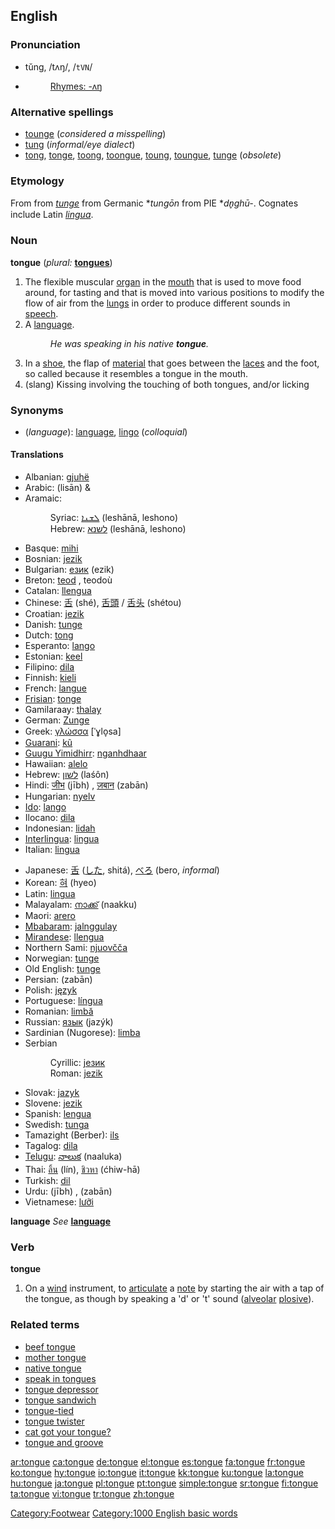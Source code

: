 ==English==

===Pronunciation===
*tŭng, /tʌŋ/, /<tt>tVN</tt>/
*{{audio|en-us-tongue.ogg|Audio (US)}}
*:[[Rhymes:English:-ʌŋ|Rhymes: -ʌŋ]]

===Alternative spellings===
*[[tounge]] (''considered a misspelling'')
*[[tung]] (''informal/eye dialect'')
*[[tong]], [[tonge]], [[toong]], [[toongue]], [[toung]], [[toungue]], [[tunge]] (''obsolete'')

===Etymology===
From {{ME.}} from {{OE.}} ''[[tunge]]'' from Germanic *''tungōn'' from PIE *''dn̥ghū-''. Cognates include Latin ''[[lingua]]''.

===Noun===
'''tongue''' (''plural:'' '''[[tongues]]''')
{{wikipedia}}

# The flexible muscular [[organ]] in the [[mouth]] that is used to move food around, for tasting and that is moved into various positions to modify the flow of air from the [[lung]]s in order to produce different sounds in [[speech]].
# A [[language]].
#:''He was speaking in his native '''tongue'''.''
# In a [[shoe]], the flap of [[material]] that goes between the [[laces]] and the foot, so called because it resembles a tongue in the mouth.
# (slang) Kissing involving the touching of both tongues, and/or licking

===Synonyms===
*(''language''): [[language]], [[lingo]] (''colloquial'')

{{rfc-level|Translations at L4+ not in L3 POS section}}

====Translations====
{{trans-top|organ}}
*Albanian: [[gjuhë]] {{f}}
*Arabic: {{ARchar|[[لسان]]}} (lisān) {{m}} & {{f}}
*Aramaic:
*:Syriac: [[ܠܫܢܐ]] (leshānā, leshono) {{m}}
*:Hebrew: [[לשנא]] (leshānā, leshono) {{m}}
*Basque: [[mihi]]
*Bosnian: [[jezik]] {{m}}
*Bulgarian: [[език]] (ezik) {{m}}
*Breton: [[teod]] {{m}}, teodoù {{p}}
*Catalan: [[llengua]] {{f}}
*Chinese: [[舌]] (shé), [[舌頭]] / [[舌头]] (shétou)
*Croatian: [[jezik]] {{m}}
*Danish: [[tunge]] {{c}}
*Dutch: [[tong]] {{f}}
*Esperanto: [[lango]]
*Estonian: [[keel]]
*Filipino: [[dila]]
*Finnish: [[kieli]]
*French: [[langue#French|langue]] {{f}}
*[[Frisian]]: [[tonge]]
*Gamilaraay: [[thalay]]
*German: [[Zunge]] {{f}}
*Greek: [[γλώσσα]] [ˈɣlo̞sa] {{f}}
*[[Guarani]]: [[kũ]]
*[[Guugu Yimidhirr]]: [[nganhdhaar]]
*Hawaiian: [[alelo]]
*Hebrew: [[לשון]] (laśôn) {{f}}
*Hindi: [[जीभ]] (jībh) {{f}}, [[ज़बान]] (zabān) {{f}}
*Hungarian: [[nyelv]]
*[[Ido]]: [[lango]]
*Ilocano: [[dila]]
*Indonesian: [[lidah]]
*[[Interlingua]]: [[lingua#Interlingua|lingua]]
*Italian: [[lingua#Italian|lingua]] {{f}}
{{trans-mid}}
*Japanese: [[舌]] ([[した]], shitá), [[べろ]] (bero, ''informal'')
*Korean: [[혀]] (hyeo)
*Latin: [[lingua]] {{f}}
*Malayalam: [[നാക്ക്]] (naakku)
*Maori: [[arero]]
*[[Mbabaram]]: [[jalnggulay]]
*[[Mirandese]]: [[llengua]] {{f}}
*Northern Sami: [[njuovčča]]
*Norwegian: [[tunge]]
*Old English: [[tunge]]
*Persian: {{FAchar|[[زبان]]}} (zabān)
*Polish: [[język]] {{m}}
*Portuguese: [[língua]] {{f}}
*Romanian: [[limbă]] {{f}}
*Russian: [[язык]] (jazýk) {{m}}
*Sardinian (Nugorese): [[limba]] {{f}}
*Serbian
*:Cyrillic: [[језик]] {{m}}
*:Roman: [[jezik]] {{m}}
*Slovak: [[jazyk]] {{m}}
*Slovene: [[jezik]] {{m}}
*Spanish: [[lengua]] {{f}}
*Swedish: [[tunga]] {{c}}
*Tamazight (Berber): [[ils]]
*Tagalog: [[dila]]
*[[Telugu]]: [[నాలుక]] (naaluka)
*Thai: [[ลิ้น]] (lín), [[ชิวหา]] (ćhiw-hā)
*Turkish: [[dil]]
*Urdu: {{URchar|[[جیبھ]]}} (jībh) {{f}}, {{URchar|[[زبان]]}} (zabān) {{f}}
*Vietnamese: [[lưỡi]]
{{trans-bottom}}

'''language'''
''See'' '''[[language]]'''

===Verb===
'''tongue'''

# {{music}} On a [[wind]] instrument, to [[articulate]] a [[note]] by starting the air with a tap of the tongue, as though by speaking a 'd' or 't' sound ([[alveolar]] [[plosive]]).

===Related terms===
*[[beef tongue]]
*[[mother tongue]]
*[[native tongue]]
*[[speak in tongues]]
*[[tongue depressor]]
*[[tongue sandwich]]<!--slang for a kiss in which the tongue is inserted into one's partner's mouth; synonym: French kiss-->
*[[tongue-tied]]
*[[tongue twister]]
*[[cat got your tongue?]]
*[[tongue and groove]]
<!-- move this to "tongue and groove if found to be legitimate: *[[tongue-and-groove merchant]] = a
lesbian, with reference to cunnilingus-->

[[Category:Footwear]]
[[Category:1000 English basic words]]

[[ar:tongue]]
[[ca:tongue]]
[[de:tongue]]
[[el:tongue]]
[[es:tongue]]
[[fa:tongue]]
[[fr:tongue]]
[[ko:tongue]]
[[hy:tongue]]
[[io:tongue]]
[[it:tongue]]
[[kk:tongue]]
[[ku:tongue]]
[[la:tongue]]
[[hu:tongue]]
[[ja:tongue]]
[[pl:tongue]]
[[pt:tongue]]
[[simple:tongue]]
[[sr:tongue]]
[[fi:tongue]]
[[ta:tongue]]
[[vi:tongue]]
[[tr:tongue]]
[[zh:tongue]]